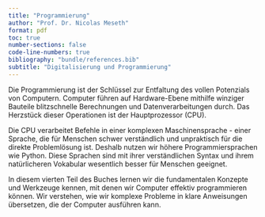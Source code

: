 ```yaml
---
title: "Programmierung"
author: "Prof. Dr. Nicolas Meseth"
format: pdf
toc: true
number-sections: false
code-line-numbers: true
bibliography: "bundle/references.bib"
subtitle: "Digitalisierung und Programmierung"
---
```

Die Programmierung ist der Schlüssel zur Entfaltung des vollen Potenzials von Computern. Computer führen auf Hardware-Ebene mithilfe winziger Bauteile blitzschnelle Berechnungen und Datenverarbeitungen durch. Das Herzstück dieser Operationen ist der Hauptprozessor (CPU).

Die CPU verarbeitet Befehle in einer komplexen Maschinensprache - einer Sprache, die für Menschen schwer verständlich und unpraktisch für die direkte Problemlösung ist. Deshalb nutzen wir höhere Programmiersprachen wie Python. Diese Sprachen sind mit ihrer verständlichen Syntax und ihrem natürlicheren Vokabular wesentlich besser für Menschen geeignet.

In diesem vierten Teil des Buches lernen wir die fundamentalen Konzepte und Werkzeuge kennen, mit denen wir Computer effektiv programmieren können. Wir verstehen, wie wir komplexe Probleme in klare Anweisungen übersetzen, die der Computer ausführen kann.



